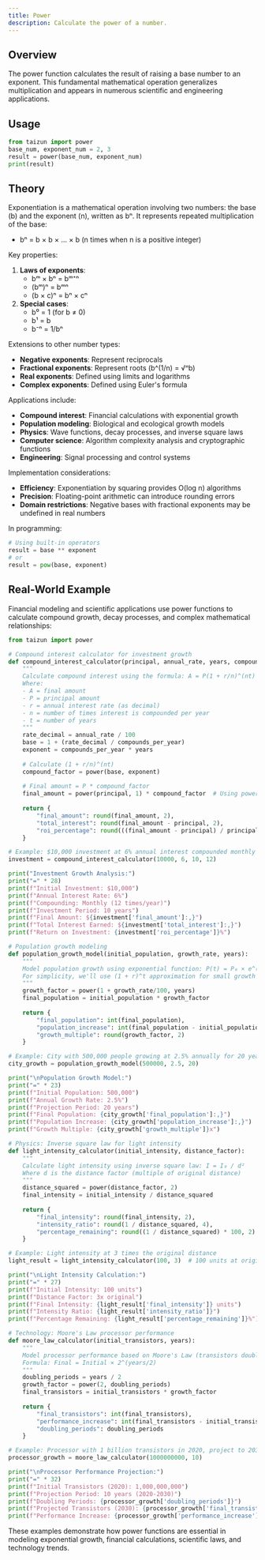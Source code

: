 ```yaml
---
title: Power
description: Calculate the power of a number.
---
```


## Overview

The power function calculates the result of raising a base number to an exponent. This fundamental mathematical operation generalizes multiplication and appears in numerous scientific and engineering applications.

## Usage

```python
from taizun import power
base_num, exponent_num = 2, 3
result = power(base_num, exponent_num)
print(result)
```

## Theory

Exponentiation is a mathematical operation involving two numbers: the base (b) and the exponent (n), written as bⁿ. It represents repeated multiplication of the base:
- bⁿ = b × b × ... × b (n times when n is a positive integer)

Key properties:
1. **Laws of exponents**:
   - bᵐ × bⁿ = bᵐ⁺ⁿ
   - (bᵐ)ⁿ = bᵐⁿ
   - (b × c)ⁿ = bⁿ × cⁿ
2. **Special cases**:
   - b⁰ = 1 (for b ≠ 0)
   - b¹ = b
   - b⁻ⁿ = 1/bⁿ

Extensions to other number types:
- **Negative exponents**: Represent reciprocals
- **Fractional exponents**: Represent roots (b^(1/n) = √ⁿb)
- **Real exponents**: Defined using limits and logarithms
- **Complex exponents**: Defined using Euler's formula

Applications include:
- **Compound interest**: Financial calculations with exponential growth
- **Population modeling**: Biological and ecological growth models
- **Physics**: Wave functions, decay processes, and inverse square laws
- **Computer science**: Algorithm complexity analysis and cryptographic functions
- **Engineering**: Signal processing and control systems

Implementation considerations:
- **Efficiency**: Exponentiation by squaring provides O(log n) algorithms
- **Precision**: Floating-point arithmetic can introduce rounding errors
- **Domain restrictions**: Negative bases with fractional exponents may be undefined in real numbers

In programming:
```python
# Using built-in operators
result = base ** exponent
# or
result = pow(base, exponent)
```

## Real-World Example

Financial modeling and scientific applications use power functions to calculate compound growth, decay processes, and complex mathematical relationships:

```python
from taizun import power

# Compound interest calculator for investment growth
def compound_interest_calculator(principal, annual_rate, years, compounds_per_year=1):
    """
    Calculate compound interest using the formula: A = P(1 + r/n)^(nt)
    Where:
    - A = final amount
    - P = principal amount
    - r = annual interest rate (as decimal)
    - n = number of times interest is compounded per year
    - t = number of years
    """
    rate_decimal = annual_rate / 100
    base = 1 + (rate_decimal / compounds_per_year)
    exponent = compounds_per_year * years
    
    # Calculate (1 + r/n)^(nt)
    compound_factor = power(base, exponent)
    
    # Final amount = P * compound_factor
    final_amount = power(principal, 1) * compound_factor  # Using power for consistency
    
    return {
        "final_amount": round(final_amount, 2),
        "total_interest": round(final_amount - principal, 2),
        "roi_percentage": round(((final_amount - principal) / principal) * 100, 2)
    }

# Example: $10,000 investment at 6% annual interest compounded monthly for 10 years
investment = compound_interest_calculator(10000, 6, 10, 12)

print("Investment Growth Analysis:")
print("=" * 28)
print(f"Initial Investment: $10,000")
print(f"Annual Interest Rate: 6%")
print(f"Compounding: Monthly (12 times/year)")
print(f"Investment Period: 10 years")
print(f"Final Amount: ${investment['final_amount']:,}")
print(f"Total Interest Earned: ${investment['total_interest']:,}")
print(f"Return on Investment: {investment['roi_percentage']}%")

# Population growth modeling
def population_growth_model(initial_population, growth_rate, years):
    """
    Model population growth using exponential function: P(t) = P₀ × e^(rt)
    For simplicity, we'll use (1 + r)^t approximation for small growth rates
    """
    growth_factor = power(1 + growth_rate/100, years)
    final_population = initial_population * growth_factor
    
    return {
        "final_population": int(final_population),
        "population_increase": int(final_population - initial_population),
        "growth_multiple": round(growth_factor, 2)
    }

# Example: City with 500,000 people growing at 2.5% annually for 20 years
city_growth = population_growth_model(500000, 2.5, 20)

print("\nPopulation Growth Model:")
print("=" * 23)
print(f"Initial Population: 500,000")
print(f"Annual Growth Rate: 2.5%")
print(f"Projection Period: 20 years")
print(f"Final Population: {city_growth['final_population']:,}")
print(f"Population Increase: {city_growth['population_increase']:,}")
print(f"Growth Multiple: {city_growth['growth_multiple']}x")

# Physics: Inverse square law for light intensity
def light_intensity_calculator(initial_intensity, distance_factor):
    """
    Calculate light intensity using inverse square law: I = I₀ / d²
    Where d is the distance factor (multiple of original distance)
    """
    distance_squared = power(distance_factor, 2)
    final_intensity = initial_intensity / distance_squared
    
    return {
        "final_intensity": round(final_intensity, 2),
        "intensity_ratio": round(1 / distance_squared, 4),
        "percentage_remaining": round((1 / distance_squared) * 100, 2)
    }

# Example: Light intensity at 3 times the original distance
light_result = light_intensity_calculator(100, 3)  # 100 units at original distance

print("\nLight Intensity Calculation:")
print("=" * 27)
print(f"Initial Intensity: 100 units")
print(f"Distance Factor: 3x original")
print(f"Final Intensity: {light_result['final_intensity']} units")
print(f"Intensity Ratio: {light_result['intensity_ratio']}")
print(f"Percentage Remaining: {light_result['percentage_remaining']}%")

# Technology: Moore's Law processor performance
def moore_law_calculator(initial_transistors, years):
    """
    Model processor performance based on Moore's Law (transistors double every ~2 years)
    Formula: Final = Initial × 2^(years/2)
    """
    doubling_periods = years / 2
    growth_factor = power(2, doubling_periods)
    final_transistors = initial_transistors * growth_factor
    
    return {
        "final_transistors": int(final_transistors),
        "performance_increase": int(final_transistors - initial_transistors),
        "doubling_periods": doubling_periods
    }

# Example: Processor with 1 billion transistors in 2020, project to 2030
processor_growth = moore_law_calculator(1000000000, 10)

print("\nProcessor Performance Projection:")
print("=" * 32)
print(f"Initial Transistors (2020): 1,000,000,000")
print(f"Projection Period: 10 years (2020-2030)")
print(f"Doubling Periods: {processor_growth['doubling_periods']}")
print(f"Projected Transistors (2030): {processor_growth['final_transistors']:,}")
print(f"Performance Increase: {processor_growth['performance_increase']:,} transistors")
```

These examples demonstrate how power functions are essential in modeling exponential growth, financial calculations, scientific laws, and technology trends.